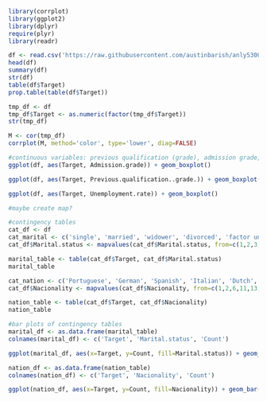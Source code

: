 ```r
library(corrplot)
library(ggplot2)
library(dplyr)
require(plyr)
library(readr)
```

```r
df <- read.csv('https://raw.githubusercontent.com/austinbarish/anly5300-project-group-7/main/data/academic-success.csv', sep=";")
head(df)
summary(df)
str(df)
table(df$Target)
prop.table(table(df$Target))
```

```r
tmp_df <- df
tmp_df$Target <- as.numeric(factor(tmp_df$Target))
str(tmp_df)
```

```r
M <- cor(tmp_df)
corrplot(M, method='color', type='lower', diag=FALSE)
```

```r
#continuous variables: previous qualification (grade), admission grade, GDP, inflation rate, unemployment rate
ggplot(df, aes(Target, Admission.grade)) + geom_boxplot()
```

```r
ggplot(df, aes(Target, Previous.qualification..grade.)) + geom_boxplot()
```

```r
ggplot(df, aes(Target, Unemployment.rate)) + geom_boxplot()
```

```r
#maybe create map?
```

```r
#contingency tables
cat_df <- df
cat_marital <- c('single', 'married', 'widower', 'divorced', 'factor union', 'legally separated')
cat_df$Marital.status <- mapvalues(cat_df$Marital.status, from=c(1,2,3,4,5,6), to=cat_marital)

marital_table <- table(cat_df$Target, cat_df$Marital.status)
marital_table

cat_nation <- c('Portuguese', 'German', 'Spanish', 'Italian', 'Dutch', 'English', 'Lithuanian', 'Angolan','Cape Verdean', 'Guinean', 'Mozambican', 'Santomean','Turkish', 'Brazilian', 'Romanian', 'Moldova (Republic of)', 'Mexican', 'Ukrainian', 'Russian', 'Cuban', 'Colombian')
cat_df$Nacionality <- mapvalues(cat_df$Nacionality, from=c(1,2,6,11,13,14,17,21,22,24,25,26,32,41,62,100,101,103,105,108,109), to=cat_nation)

nation_table <- table(cat_df$Target, cat_df$Nacionality)
nation_table
```

```r
#bar plots of contingency tables
marital_df <- as.data.frame(marital_table)
colnames(marital_df) <- c('Target', 'Marital.status', 'Count')

ggplot(marital_df, aes(x=Target, y=Count, fill=Marital.status)) + geom_bar(position="dodge", stat="identity")
```

```r
nation_df <- as.data.frame(nation_table)
colnames(nation_df) <- c('Target', 'Nacionality', 'Count')

ggplot(nation_df, aes(x=Target, y=Count, fill=Nacionality)) + geom_bar(position="dodge", stat="identity")
```